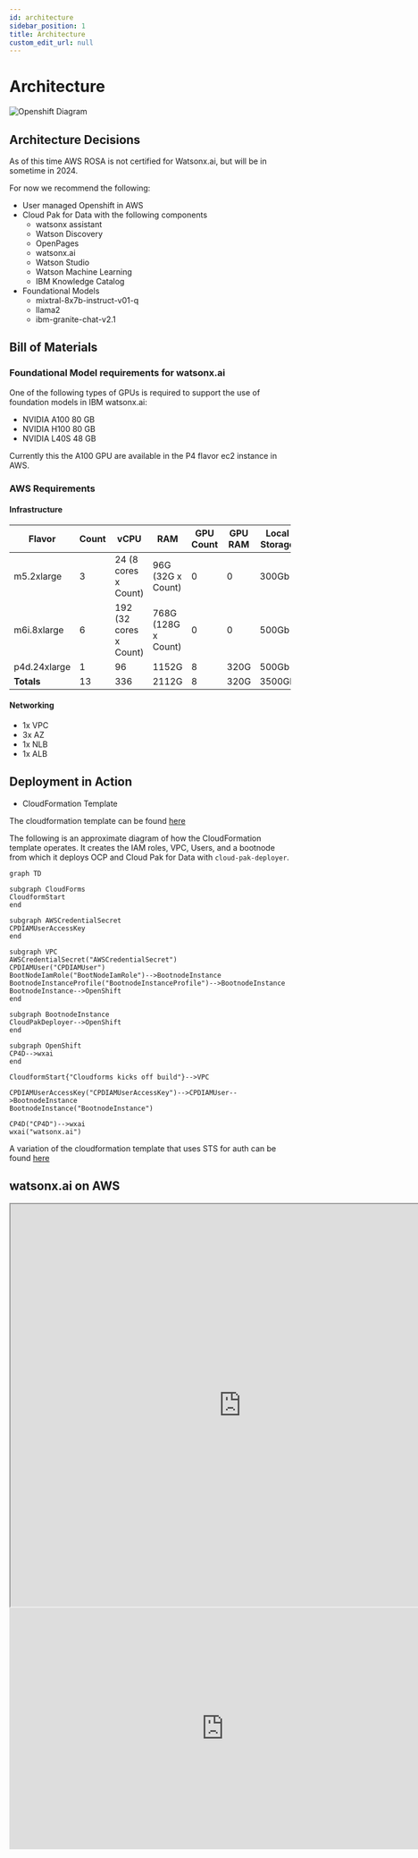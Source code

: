 ```yaml
---
id: architecture
sidebar_position: 1
title: Architecture
custom_edit_url: null
---
```


# Architecture

![Openshift Diagram](/docimages/openshiftdiagram.jpg)

## Architecture Decisions

As of this time AWS ROSA is not certified for Watsonx.ai, but will be in sometime in 2024.

For now we recommend the following:

- User managed Openshift in AWS
- Cloud Pak for Data with the following components
    - watsonx assistant
    - Watson Discovery
    - OpenPages
    - watsonx.ai
    - Watson Studio
    - Watson Machine Learning
    - IBM Knowledge Catalog 
- Foundational Models
    - mixtral-8x7b-instruct-v01-q
    - llama2
    - ibm-granite-chat-v2.1

## Bill of Materials

### Foundational Model requirements for watsonx.ai

One of the following types of GPUs is required to support the use of foundation models in IBM watsonx.ai:

- NVIDIA A100 80 GB
- NVIDIA H100 80 GB
- NVIDIA L40S 48 GB

Currently this the A100 GPU are available in the P4 flavor ec2 instance in AWS.

### AWS Requirements

#### Infrastructure

|Flavor | Count | vCPU | RAM | GPU Count | GPU RAM | Local Storage |
|--|--|--|--|--|--|--|
|m5.2xlarge|3|24 (8 cores x Count)|96G (32G x Count)|0|0| 300Gb |
|m6i.8xlarge|6|192 (32 cores x Count)|768G (128G x Count)|0|0| 500Gb |
|p4d.24xlarge|1|96|1152G|8|320G| 500Gb |
|**Totals**|13|336|2112G|8|320G| 3500Gb |

#### Networking

- 1x VPC
- 3x AZ
- 1x NLB
- 1x ALB

## Deployment in Action

- CloudFormation Template

The cloudformation template can be found [here](/Cloudformation/cluster.yml)

The following is an approximate diagram of how the CloudFormation template operates. It creates the IAM roles, VPC, Users, and a bootnode from which it deploys OCP and Cloud Pak for Data with `cloud-pak-deployer`.

```mermaid
graph TD

subgraph CloudForms
CloudformStart
end

subgraph AWSCredentialSecret
CPDIAMUserAccessKey
end

subgraph VPC
AWSCredentialSecret("AWSCredentialSecret")
CPDIAMUser("CPDIAMUser")
BootNodeIamRole("BootNodeIamRole")-->BootnodeInstance
BootnodeInstanceProfile("BootnodeInstanceProfile")-->BootnodeInstance
BootnodeInstance-->OpenShift
end

subgraph BootnodeInstance
CloudPakDeployer-->OpenShift
end

subgraph OpenShift
CP4D-->wxai
end

CloudformStart{"Cloudforms kicks off build"}-->VPC

CPDIAMUserAccessKey("CPDIAMUserAccessKey")-->CPDIAMUser-->BootnodeInstance
BootnodeInstance("BootnodeInstance")

CP4D("CP4D")-->wxai
wxai("watsonx.ai")
```

A variation of the cloudformation template that uses STS for auth can be found [here](/Cloudformation/cluster-sts.yml)

## watsonx.ai on AWS

<iframe
  title="Watsonx.ai-AWS-update"
  width="825"
  height="720"
  src="https://app.terrastruct.com/diagrams/550782635">
</iframe>

<iframe width="768" height="432" src="https://miro.com/app/embed/uXjVNtCvNTw=/?pres=1&frameId=3458764578922854387&embedId=518034396865" frameborder="0" scrolling="no" allow="fullscreen; clipboard-read; clipboard-write" allowfullscreen></iframe>
